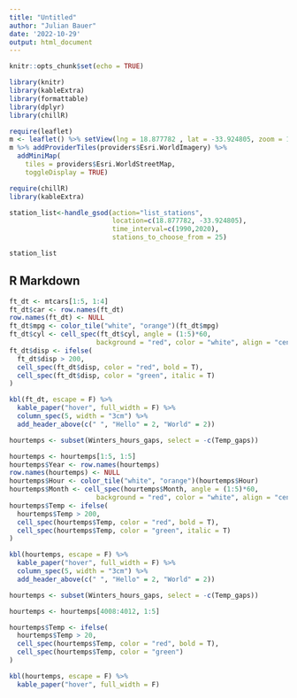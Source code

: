 ```yaml
---
title: "Untitled"
author: "Julian Bauer"
date: '2022-10-29'
output: html_document
---
```


```r
knitr::opts_chunk$set(echo = TRUE)
```

```r
library(knitr)
library(kableExtra)
library(formattable)
library(dplyr)
library(chillR)
```



```r
require(leaflet) 
m <- leaflet() %>% setView(lng = 18.877782 , lat = -33.924805, zoom = 16)
m %>% addProviderTiles(providers$Esri.WorldImagery) %>%
  addMiniMap(
    tiles = providers$Esri.WorldStreetMap,
    toggleDisplay = TRUE)

require(chillR)
library(kableExtra)
```

```r
station_list<-handle_gsod(action="list_stations",
                          location=c(18.877782, -33.924805),
                          time_interval=c(1990,2020),
                          stations_to_choose_from = 25)

station_list

```




## R Markdown

```r
ft_dt <- mtcars[1:5, 1:4]
ft_dt$car <- row.names(ft_dt)
row.names(ft_dt) <- NULL
ft_dt$mpg <- color_tile("white", "orange")(ft_dt$mpg)
ft_dt$cyl <- cell_spec(ft_dt$cyl, angle = (1:5)*60, 
                      background = "red", color = "white", align = "center")
ft_dt$disp <- ifelse(
  ft_dt$disp > 200,
  cell_spec(ft_dt$disp, color = "red", bold = T),
  cell_spec(ft_dt$disp, color = "green", italic = T)
)

kbl(ft_dt, escape = F) %>%
  kable_paper("hover", full_width = F) %>%
  column_spec(5, width = "3cm") %>%
  add_header_above(c(" ", "Hello" = 2, "World" = 2))
```

```r

hourtemps <- subset(Winters_hours_gaps, select = -c(Temp_gaps))

hourtemps <- hourtemps[1:5, 1:5]
hourtemps$Year <- row.names(hourtemps)
row.names(hourtemps) <- NULL
hourtemps$Hour <- color_tile("white", "orange")(hourtemps$Hour)
hourtemps$Month <- cell_spec(hourtemps$Month, angle = (1:5)*60, 
                      background = "red", color = "white", align = "center")
hourtemps$Temp <- ifelse(
  hourtemps$Temp > 200,
  cell_spec(hourtemps$Temp, color = "red", bold = T),
  cell_spec(hourtemps$Temp, color = "green", italic = T)
)

kbl(hourtemps, escape = F) %>%
  kable_paper("hover", full_width = F) %>%
  column_spec(5, width = "3cm") %>%
  add_header_above(c(" ", "Hello" = 2, "World" = 2))

```

```r

hourtemps <- subset(Winters_hours_gaps, select = -c(Temp_gaps))

hourtemps <- hourtemps[4008:4012, 1:5]

hourtemps$Temp <- ifelse(
  hourtemps$Temp > 20,
  cell_spec(hourtemps$Temp, color = "red", bold = T),
  cell_spec(hourtemps$Temp, color = "green")
)

kbl(hourtemps, escape = F) %>%
  kable_paper("hover", full_width = F)


```
